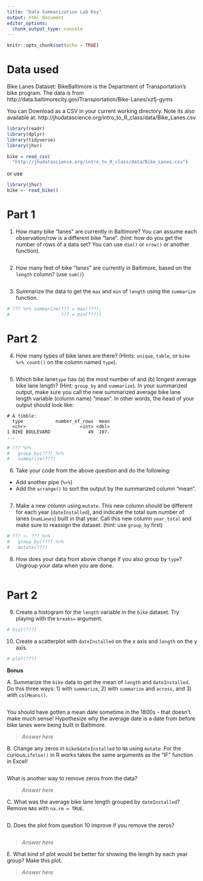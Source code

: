 ```yaml
---
title: "Data Summarization Lab Key"
output: html_document
editor_options: 
  chunk_output_type: console
---
```


```r
knitr::opts_chunk$set(echo = TRUE)
```

# Data used

Bike Lanes Dataset: BikeBaltimore is the Department of Transportation's bike program. 
The data is from http://data.baltimorecity.gov/Transportation/Bike-Lanes/xzfj-gyms

You can Download as a CSV in your current working directory.  Note its also available at: 	http://jhudatascience.org/intro_to_R_class/data/Bike_Lanes.csv 

```r
library(readr)
library(dplyr)
library(tidyverse)
library(jhur)

bike = read_csv(
  "http://jhudatascience.org/intro_to_R_class/data/Bike_Lanes.csv")
```

or use 
```r
library(jhur)
bike <- read_bike()
```

# Part 1

1. How many bike "lanes" are currently in Baltimore?  You can assume each observation/row is a different bike "lane".  (hint: how do you get the number of rows of a data set? You can use `dim()` or `nrow()` or another function).

```r

```

2. How many feet of bike "lanes" are currently in Baltimore, based on the `length` column? (use `sum()`)

```r

```

3. Summarize the data to get the `max` and `min` of `length` using the `summarize` function.

```r
# ??? %>% summarize(??? = max(???),
#                   ??? = min(???))

```

# Part 2

4. How many types of bike lanes are there?   (Hints: `unique`, `table`, or `bike %>% count()` on the column named `type`).
   
```r

```

5. Which bike lane`type` has (a) the most number of and (b) longest average bike lane length? (Hint: `group_by` and `summarize`). In your summarized output, make sure you call the new summarized average bike lane length variable (column name) "mean". In other words, the head of your output should look like:

```
# A tibble: 
  type            number_of_rows  mean
  <chr>                    <int> <dbl>
1 BIKE BOULEVARD              49  197.
...
```

```r
# ??? %>% 
#   group_by(???) %>% 
#   summarize(???)

```

6. Take your code from the above question and do the following:

- Add another pipe (`%>%`)
- Add the `arrange()` to sort the output by the summarized column "mean".

```r

```

7. Make a new column using `mutate`. This new column should be different for each year (`dateInstalled`), and indicate the total sum number of lanes (`numLanes`) built in that year. Call this new column `year_total` and make sure to reassign the dataset. (hint: use `group_by` first)

```r
# ??? <- ??? %>% 
#   group_by(???) %>% 
#   mutate(???)

```

8. How does your data from above change if you also group by `type`? Ungroup your data when you are done.

```r

```

# Part 2

9. Create a histogram for the `length` variable in the `bike` dataset. Try playing with the `breaks=` argument.

```r
# hist(???)

```

10. Create a scatterplot with `dateInstalled` on the x axis and `length` on the y axis.

```r
# plot(???)

```

**Bonus**

A. Summarize the `bike` data to get the mean of `length` and `dateInstalled`. Do this three ways: 1) with `summarize`, 2) with `summarize` and `across`, and 3) with `colMeans()`.

```r

```

You should have gotten a mean date sometime in the 1800s - that doesn't make much sense! Hypothesize why the average date is a date from before bike lanes were being built in Baltimore.

> _Answer here_

B. Change any zeros in `bike$dateInstalled` to `NA` using `mutate`. For the curious,`ifelse()` in R works takes the same arguments as the "IF" function in Excel!

```r

```

What is another way to remove zeros from the data?

> _Answer here_

C. What was the average bike lane length grouped by `dateInstalled`? Remove `NA`s with `na.rm = TRUE`.

```r

```

D. Does the plot from question 10 improve if you remove the zeros?

```r

```

> _Answer here_

E. What kind of plot would be better for showing the length by each year group? Make this plot.

> _Answer here_

```r

```
